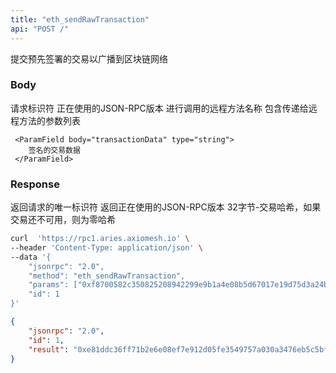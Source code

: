 ```yaml
---
title: "eth_sendRawTransaction"
api: "POST /"
---
```


提交预先签署的交易以广播到区块链网络

### Body

<ParamField body="id" type="number" placeholder="1">
  请求标识符
</ParamField>

<ParamField body="jsonrpc" type="string" placeholder="2.0">
  正在使用的JSON-RPC版本
</ParamField>

<ParamField body="method" type="string" placeholder="eth_sendRawTransaction">
  进行调用的远程方法名称
</ParamField>

<ParamField body="params" type="array">
  包含传递给远程方法的参数列表
  <Expandable title="params">

     <ParamField body="transactionData" type="string">
        签名的交易数据
     </ParamField>

  </Expandable>


</ParamField>

### Response

<ResponseField name="id" type="number">
  返回请求的唯一标识符 
</ResponseField>

<ResponseField name="jsonrpc" type="string">
  返回正在使用的JSON-RPC版本
</ResponseField>


<ResponseField name="transactionHash" type="string">
  32字节-交易哈希，如果交易还不可用，则为零哈希
</ResponseField>

<RequestExample>

```bash Example Request
curl  'https://rpc1.aries.axiomesh.io' \
--header 'Content-Type: application/json' \
--data '{
    "jsonrpc": "2.0",
    "method": "eth_sendRawTransaction",
    "params": ["0xf8700582c350825208942299e9b1a4e08b5d67017e19d75d3a24bb1074df8d0c9f2c9cd04674edea4000000080820abca0ca99eb4e5a825b8bc9ac4e6cc973c0e43a8c2632257313f1ff100407470ea79aa058e89b16ad22c4b8677cdefa10c9fc04b08a45bae9389062faed7ec659d08bc7"],
    "id": 1
}'
```

</RequestExample>

<ResponseExample>

```json Response
{
    "jsonrpc": "2.0",
    "id": 1,
    "result": "0xe81ddc36ff71b2e6e08ef7e912d05fe3549757a030a3476eb5c5bf0570286c32"
}
```

</ResponseExample>